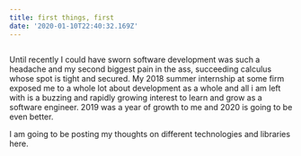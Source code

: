 ```yaml
---
title: first things, first
date: '2020-01-10T22:40:32.169Z'
---
```



<Image imageName="image1"/> 


Until recently I could have sworn software development was  such a headache and my second biggest pain in the ass, succeeding calculus whose spot is tight and secured. 
My 2018 summer internship at some firm exposed me to a whole lot about development as a whole and all i am left with is a buzzing and rapidly growing interest to learn and grow as a software engineer. 
2019 was a year of growth to me and 2020 is going to be even better.
 
I am going to be posting my thoughts on different technologies and libraries here. 
 